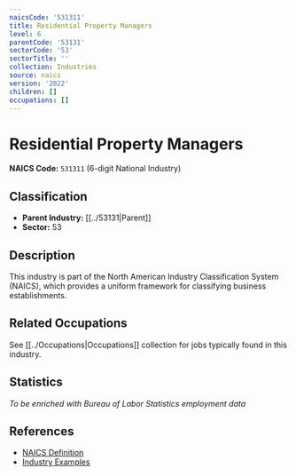 ```yaml
---
naicsCode: '531311'
title: Residential Property Managers
level: 6
parentCode: '53131'
sectorCode: '53'
sectorTitle: ''
collection: Industries
source: naics
version: '2022'
children: []
occupations: []
---
```

# Residential Property Managers

**NAICS Code:** `531311` (6-digit National Industry)

## Classification

- **Parent Industry:** [[../53131|Parent]]
- **Sector:** 53

## Description

This industry is part of the North American Industry Classification System (NAICS), which provides a uniform framework for classifying business establishments.

## Related Occupations

See [[../Occupations|Occupations]] collection for jobs typically found in this industry.

## Statistics

*To be enriched with Bureau of Labor Statistics employment data*

## References

- [NAICS Definition](https://www.census.gov/naics/)
- [Industry Examples](https://www.census.gov/naics/2022NAICS/)
